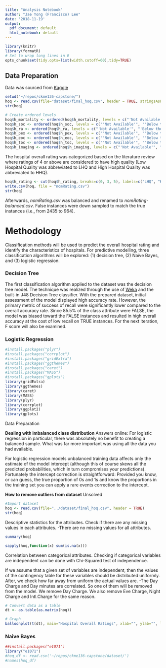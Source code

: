 ```yaml
---
title: "Analysis Notebook"
author: "Jae Yong (Francisco) Lee"
date: '2018-11-19'
output:
  pdf_document: default
  html_notebook: default
---
```


```r
library(knitr)
library(formatR)
# Set to wrap long lines in R
opts_chunk$set(tidy.opts=list(width.cutoff=60),tidy=TRUE)
```
## Data Preparation

Data was sourced from [Kaggle](https://www.kaggle.com/center-for-medicare-and-medicaid/hospital-ratings)
```r
setwd("~/repos/ckme136-capstone/")
hoq <- read.csv(file="dataset/final_hoq.csv", header = TRUE, stringsAsFactors=TRUE)
str(hoq)

# Create ordered levels
hoq$h_mortality <- ordered(hoq$h_mortality, levels = c("'Not Available'", "'Below the national average'", "'Same as the national average'", "'Above the national average'"))
hoq$h_soc <- ordered(hoq$h_soc, levels = c("'Not Available'", "'Below the national average'", "'Same as the national average'", "'Above the national average'"))
hoq$h_ra <- ordered(hoq$h_ra, levels = c("'Not Available'", "'Below the national average'", "'Same as the national average'", "'Above the national average'"))
hoq$h_pex <- ordered(hoq$h_pex, levels = c("'Not Available'", "'Below the national average'", "'Same as the national average'", "'Above the national average'"))
hoq$h_eoc <- ordered(hoq$h_eoc, levels = c("'Not Available'", "'Below the national average'", "'Same as the national average'", "'Above the national average'"))
hoq$h_toc <- ordered(hoq$h_toc, levels = c("'Not Available'", "'Below the national average'", "'Same as the national average'", "'Above the national average'"))
hoq$h_imaging <- ordered(hoq$h_imaging, levels = c("'Not Available'", "'Below the national average'", "'Same as the national average'", "'Above the national average'"))
```
The hospital overall rating was categorized based on the literature review where ratings of 4 or above are considered to have high quality (Low Hospital Quality was abbreviated to LHQ and High Hospital Quality was abbreviated to HHQ).
``` r
hoq$h_rating <- cut(hoq$h_rating, breaks=c(0, 3, 5), labels=c("LHQ", "HHQ"))
write.csv(hoq, file = "nomRating.csv")
str(hoq)
```
Afterwards, *nomRating.csv* was balanced and renamed to *nomRating-balanced.csv*. False instances were down sampled to match the true instances (i.e., from 2435 to 964).

# Methodology

Classification methods will be used to predict the overall hospital rating and identify the characteristics of hospitals. For predictive modelling, three classification algorithms will be explored: (1) decision tree, (2) Naïve Bayes, and (3) logistic regression.

### Decision Tree

The first classification algorithm applied to the dataset was the decision tree model. The technique was realized through the use of [Weka](https://www.cs.waikato.ac.nz/ml/weka/) and the built-in J48 Decision Tree classifier. With the prepared dataset, initial assessment of the model displayed high accuracy rate. However, the primary metric of success of recall were significantly lower compared to the overall accuracy rate. Since 85.5% of the class attribute were FALSE, the model was biased toward the FALSE instances and resulted in high overall accuracy at the cost of low recall on TRUE instances. For the next iteration, F score will also be examined.

### Logistic Regression
```r
#install.packages("plyr")
#install.packages("corrplot")
#install.packages("gridExtra")
#install.packages("ggthemes")
#install.packages("caret")
#install.packages("MASS")
#install.packages("gplots")
library(gridExtra)
library(ggthemes)
library(caret)
library(MASS)
library(plyr)
library(corrplot)
library(ggplot2)
library(gplots)
```
Data Preparation

**Dealing with imbalanced class distribution**
Answers online: 
For logistic regression in particular, there was absolutely no benefit to creating a balanced sample. What was far more important was using all the data you had available. 

For logistic regression models unbalanced training data affects only the estimate of the model intercept (although this of course skews all the predicted probabilities, which in turn compromises your predictions). Fortunately the intercept correction is straightforward: Provided you know, or can guess, the true proportion of 0s and 1s and know the proportions in the training set you can apply a rare events correction to the intercept.

**How to remove outliers from dataset**
Unsolved

```r
#Import dataset
hoq <- read.csv(file="../dataset/final_hoq.csv", header = TRUE)
str(hoq)
```

Descriptive statistics for the attributes.
Check if there are any missing values in each attributes.
-There are no missing values for all attributes. 
```r

summary(hoq)

sapply(hoq,function(x) sum(is.na(x)))
```

Correlation between categorical attributes. Checking if categorical variables are independent can be done with Chi-Squared test of independence.

If we assume that a given set of variables are independent, then the values of the contingency table for these variables should be distributed uniformly. After, we check how far away from uniform the actual values are.
-The Day Charge and Day minutes are correlated. So one of them will be removed from the model. We remove Day Charge. We also remove Eve Charge, Night Charge and Intl.Charge for the same reason.
```r
# Convert data as a table
dt <- as.table(as.matrix(hoq))

# Graph
balloonplot(t(dt), main="Hospital Overall Ratings", xlab="", ylab="", label=FALSE, show.margins=FALSE)
```
### Naive Bayes
```r
##install.packages("e1071")
library("e1071")
#hoq_df <- read.csv('~/repos/ckme136-capstone/dataset/')
#names(hoq_df)
```